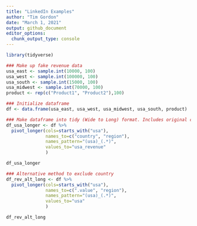 ```yaml
---
title: "LinkedIn Examples"
author: "Tim Gordon"
date: "March 1, 2021"
output: github_document
editor_options: 
  chunk_output_type: console
---
```


```r
library(tidyverse)
```


```r
### Make up fake revenue data
usa_east <- sample.int(10000, 100)
usa_west <- sample.int(100000, 100)
usa_south <- sample.int(15000, 100)
usa_midwest <- sample.int(70000, 100)
product <- rep(c("Product1", "Product2"),100)
```

```r
### Initialize dataframe 
df <- data.frame(usa_east, usa_west, usa_midwest, usa_south, product)
```

```r
### Make dataframe into tidy (Wide to Long) format. Includes original column
df_usa_longer <- df %>%
  pivot_longer(cols=starts_with("usa"),
               names_to=c("country", "region"), 
               names_pattern="(usa)_(.*)", 
               values_to="usa_revenue"
               )

df_usa_longer
```

```r
### Alternative method to exclude country 
df_rev_alt_long <- df %>%
  pivot_longer(cols=starts_with("usa"),
               names_to=c(".value", "region"), 
               names_pattern="(usa)_(.*)", 
               values_to="usa"
               )

df_rev_alt_long
```

